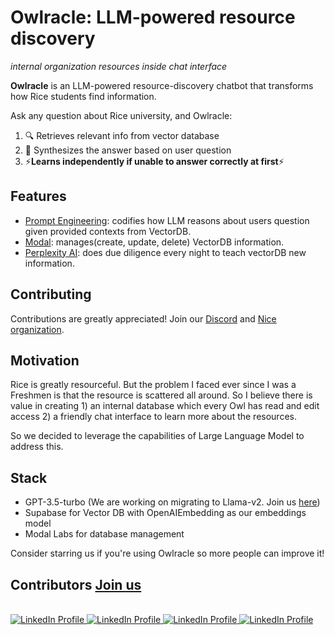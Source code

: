 # Owlracle: LLM-powered resource discovery
*internal organization resources inside chat interface*

<b>Owlracle</b> is an LLM-powered resource-discovery chatbot that transforms how Rice students find information.

Ask any question about Rice university, and Owlracle:
1. 🔍 Retrieves relevant info from vector database
2. 📝 Synthesizes the answer based on user question
3. ⚡**Learns independently if unable to answer correctly at first**⚡

## Features
* [Prompt Engineering](https://github.com/Open-Nice/Owlracle/blob/main/app/api/chat/route.ts): codifies how LLM reasons about users question given provided contexts from VectorDB.
* [Modal](https://github.com/Open-Nice/Owlracle-DB-manager/blob/main/event_scrape.py): manages(create, update, delete) VectorDB information.
* [Perplexity AI](https://github.com/Open-Nice/Owlracle-DB-manager/blob/main/perplexity%20teacher/self-learn.ipynb): does due diligence every night to teach vectorDB new information.

## Contributing

Contributions are greatly appreciated! Join our [Discord](https://discord.gg/aHRxTK5jHG) and [Nice organization](https://github.com/Open-Nice/Owlracle).

## Motivation

Rice is greatly resourceful. But the problem I faced ever since I was a Freshmen is that the resource is scattered all around. So I believe there is value in creating 1) an internal database which every Owl has read and edit access 2) a friendly chat interface to learn more about the resources.

So we decided to leverage the capabilities of Large Language Model to address this.

## Stack
- GPT-3.5-turbo (We are working on migrating to Llama-v2. Join us [here](https://github.com/Open-Nice/Owlracle-llama2.c))
- Supabase for Vector DB with OpenAIEmbedding as our embeddings model
- Modal Labs for database management

Consider starring us if you're using Owlracle so more people can improve it!

## Contributors [Join us](https://github.com/Open-Nice/)

<br/>
  <a href="https://www.linkedin.com/in/ye-peter-cao-98870920b/" target='_blank' style={{ display: 'inline-block', borderRadius: '50%', overflow: 'hidden', width: '60px', height: '60px' }}>
    <img src="https://media.licdn.com/dms/image/D5603AQE0dxUzj8J2Hg/profile-displayphoto-shrink_800_800/0/1681423041022?e=1697068800&v=beta&t=pexom3sglNu63wybcAfRnSdycFyJ3siZH6btaLGjRGs" alt="LinkedIn Profile" style={{ width: '100%', height: 'auto' }} />
  </a>
  <a href="https://www.linkedin.com/in/ningzhi-xu-0914/" target='_blank' style={{ display: 'inline-block', borderRadius: '50%', overflow: 'hidden', width: '60px', height: '60px' }}>
    <img src="https://media.licdn.com/dms/image/C5603AQGQgfxS_zyvMA/profile-displayphoto-shrink_800_800/0/1603305251423?e=1697068800&v=beta&t=DDisHAv-MmwZ5l9rvXgc-9dCGpEJpI8qpwdJ6t9d4Vk" alt="LinkedIn Profile" style={{ width: '100%', height: 'auto' }} />
  </a>
  <a href="https://www.linkedin.com/in/alexia-yuening-huang/" target='_blank' style={{ display: 'inline-block', borderRadius: '50%', overflow: 'hidden', width: '60px', height: '60px' }}>
    <img src="https://media.licdn.com/dms/image/C5603AQHhRO5uRsUL4g/profile-displayphoto-shrink_800_800/0/1653103255301?e=1697068800&v=beta&t=kYLqo2Rty8hgl8ZuzQy9yMrce7hgybK2C51XigaPYSw" alt="LinkedIn Profile" style={{ width: '100%', height: 'auto' }} />
  </a>
  <a href="https://www.linkedin.com/in/jinyu-pei-b92b80249/" target='_blank' style={{ display: 'inline-block', borderRadius: '50%', overflow: 'hidden', width: '60px', height: '60px' }}>
    <img src="https://media.licdn.com/dms/image/D5603AQF7IJZIEGUa3Q/profile-displayphoto-shrink_800_800/0/1680674187789?e=1697068800&v=beta&t=5YW4amwcUKYsldfFb8T485n15nV019IYpBpist270Bs" alt="LinkedIn Profile" style={{ width: '100%', height: 'auto' }} />
  </a>
<br/>

